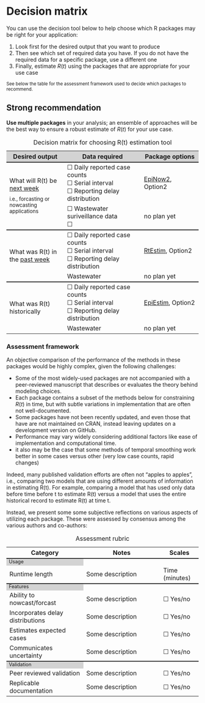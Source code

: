 # Decision matrix {#sec-top .unnumbered}

You can use the decision tool below to help choose which R packages may be right for your application:

1. Look first for the desired output that you want to produce
1. Then see which set of required data you have. If you do not have the required data for a specific package, use a different one
1. Finally, estimate $R(t)$ using the packages that are appropriate for your use case

<small>See below the table for the assessment framework used to decide which packages to recommend.</small>

::: {.callout-important}
## Strong recommendation
**Use multiple packages** in your analysis; an ensemble of approaches will be the best way to ensure a robust estimate of $R(t)$ for your use case. 
:::

```{=html}
<table>
    <caption>Decision matrix for choosing R(t) estimation tool</caption>
    <!---HEADING --->
    <tr style="border-top: none; background-color: lightgrey;">
      <th style="font-weight: bold; width: 30%">Desired output</th>
      <th style="font-weight: bold; width: 40%">Data required</th>
      <th style="font-weight: bold; width: 30%">Package options</th>
    </tr>
    <!---GROUP 1: NOW-CASTING --->
    <tr style="border-top: 2px solid;">
        <td rowspan="2">
          What will R(t) be <u>next week</u> <div style="height:10px;"><br></div>
          <small>i.e., forcasting or nowcasting applications</small>
        </td>
        <td>
          ☐ Daily reported case counts <div style="height:1px;"><br></div>
          ☐ Serial interval <div style="height:1px;"><br></div>
          ☐ Reporting delay distribution
        </td>
        <td>
            <a href="package_EpiNow2.html#sec-top">EpiNow2</a>, 
            Option2
        </td>
    </tr>
    <tr>
        <td> 
          ☐ Wastewater suriveillance data <div style="height:1px;"><br></div>
          ☐ 
        </td>
        <td>no plan yet</td>
    </tr>
    <!---GROUP 2: Recent Historical --->
    <tr style="border-top: 2px solid;">
        <td rowspan="2">
          What was R(t) in the <u> past week</u>
        </td>
        <td>
          ☐ Daily reported case counts <div style="height:1px;"><br></div>
          ☐ Serial interval <div style="height:1px;"><br></div>
          ☐ Reporting delay distribution
        </td>
        <td>
            <a href="package_RtEstim.html#sec-top">RtEstim</a>, 
            Option2
        </td>
    </tr>
    <tr>
        <td>Wastewater </td>
        <td>no plan yet</td>
    </tr>
    
        <!---GROUP 3: Past Historical --->
    <tr style="border-top: 2px solid;">
        <td rowspan="2">
          What was R(t) historically
        </td>
        <td>
          ☐ Daily reported case counts <div style="height:1px;"><br></div>
          ☐ Serial interval <div style="height:1px;"><br></div>
          ☐ Reporting delay distribution
        </td>
        <td>
            <a href="package_EpiEstim.html#sec-top">EpiEstim</a>, 
            Option2
        </td>
    </tr>
    <tr>
        <td>Wastewater </td>
        <td>no plan yet</td>
    </tr>
    
</table>

```

### Assessment framework {#sec-assessment}

An objective comparison of the performance of the methods in these packages would be highly complex, given the following challenges:

- Some of the most widely-used packages are not accompanied with a peer-reviewed manuscript that describes or evaluates the theory behind modeling choices. 
- Each package contains a subset of the methods below for constraining $R(t)$ in time, but with subtle variations in implementation that are often not well-documented. 
- Some packages have not been recently updated, and even those that have are not maintained on CRAN, instead leaving updates on a development version on GitHub. 
- Performance may vary widely considering additional factors like ease of implementation and computational time.
- it also may be the case that some methods of temporal smoothing work better
    in some cases versus other (very low case counts, rapid changes)

Indeed, many published validation efforts are often not "apples to apples", i.e., comparing two models that are using different amounts of information in estimating R(t). For example, comparing a model that has used only data before time before t to estimate R(t) versus a model that uses the entire historical record to estimate R(t) at time t.

Instead, we present some some subjective reflections on various aspects of utilizing each package. These were assessed by consensus among the various authors and co-authors:

```{=html}
<table>
    <caption>Assessment rubric</caption>
    <!---HEADING --->
    <tr style="border-top: none;">
      <th style="font-weight: bold; width: 40%">Category</th>
      <th style="font-weight: bold; width: 40%">Notes</th>
      <th style="font-weight: bold; width: 20%">Scales</th>
    </tr>
    
        <!------ SECTION 1: USAGE -------->
    <tr columnspan="3", style="background-color: lightgrey;border-top: 2px solid;margin-top: 1;margin-bottom: 1; line-height: 1;font-size: 0.8em;">
      <td> Usage </td>
    </tr>

    <tr>
        <td>Runtime length</td>
        <td>Some description</td>
        <td>
          Time (minutes)
        </td>
    </tr>
      
      <!------ SECTION 2: FEATURES -------->
    <tr columnspan="3", style="background-color: lightgrey;border-top: 2px solid;margin-top: 1;margin-bottom: 1; line-height: 1;font-size: 0.8em;">
      <td> Features </td>
    </tr>
        <tr>
        <td>Ability to nowcast/forcast</td>
        <td>Some description</td>
        <td>
          ☐ Yes/no
                  </td>
    </tr>
                    <tr>
        <td>Incorporates delay distributions</td>
        <td>Some description</td>
        <td>
          ☐ Yes/no
        </td>
    </tr>
    
                        <tr>
        <td>Estimates expected cases </td>
        <td>Some description</td>
        <td>
          ☐ Yes/no
        </td>
    </tr>

                        <tr>
        <td>Communicates uncertainty</td>
        <td>Some description</td>
        <td>
☐ Yes/no
        </td>
    </tr>

      <!------ SECTION 3: Validation -------->
    <tr columnspan="3", style="background-color: lightgrey;border-top: 2px solid;margin-top: 1;margin-bottom: 1; line-height: 1;font-size: 0.8em;">
      <td> Validation </td>
    </tr>
    
                        <tr>
        <td>Peer reviewed validation</td>
        <td>Some description</td>
        <td>
          ☐ Yes/no
        </td>
    </tr>
    
                        <tr>
        <td>Replicable documentation</td>
        <td>Some description</td>
        <td>
          ☐ Yes/no
        </td>
    </tr>


</table>

```
